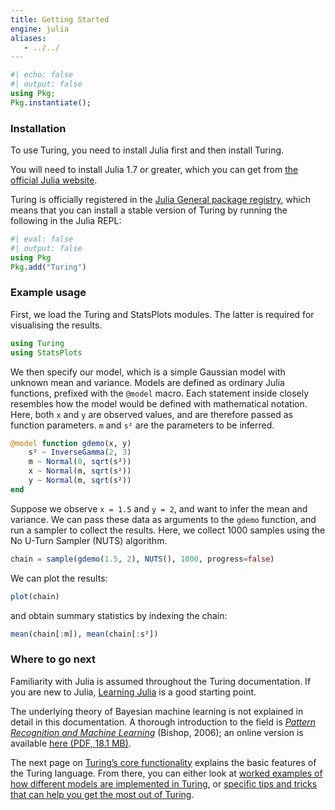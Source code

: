 ```yaml
---
title: Getting Started
engine: julia
aliases:
   - ../../
---
```


```julia
#| echo: false
#| output: false
using Pkg;
Pkg.instantiate();
```

### Installation

To use Turing, you need to install Julia first and then install Turing.

You will need to install Julia 1.7 or greater, which you can get from [the official Julia website](http://julialang.org/downloads/).

Turing is officially registered in the [Julia General package registry](https://github.com/JuliaRegistries/General), which means that you can install a stable version of Turing by running the following in the Julia REPL:

```julia
#| eval: false
#| output: false
using Pkg
Pkg.add("Turing")
```

### Example usage

First, we load the Turing and StatsPlots modules.
The latter is required for visualising the results.

```julia
using Turing
using StatsPlots
```

We then specify our model, which is a simple Gaussian model with unknown mean and variance.
Models are defined as ordinary Julia functions, prefixed with the `@model` macro.
Each statement inside closely resembles how the model would be defined with mathematical notation.
Here, both `x` and `y` are observed values, and are therefore passed as function parameters.
`m` and `s²` are the parameters to be inferred.

```julia
@model function gdemo(x, y)
    s² ~ InverseGamma(2, 3)
    m ~ Normal(0, sqrt(s²))
    x ~ Normal(m, sqrt(s²))
    y ~ Normal(m, sqrt(s²))
end
```

Suppose we observe `x = 1.5` and `y = 2`, and want to infer the mean and variance.
We can pass these data as arguments to the `gdemo` function, and run a sampler to collect the results.
Here, we collect 1000 samples using the No U-Turn Sampler (NUTS) algorithm.

```julia
chain = sample(gdemo(1.5, 2), NUTS(), 1000, progress=false)
```

We can plot the results:

```julia
plot(chain)
```

and obtain summary statistics by indexing the chain:

```julia
mean(chain[:m]), mean(chain[:s²])
```

### Where to go next

::: {.callout-note title="Note on prerequisites"}
Familiarity with Julia is assumed throughout the Turing documentation.
If you are new to Julia, [Learning Julia](https://julialang.org/learning/) is a good starting point.

The underlying theory of Bayesian machine learning is not explained in detail in this documentation.
A thorough introduction to the field is [*Pattern Recognition and Machine Learning*](https://www.springer.com/us/book/9780387310732) (Bishop, 2006); an online version is available [here (PDF, 18.1 MB)](https://www.microsoft.com/en-us/research/uploads/prod/2006/01/Bishop-Pattern-Recognition-and-Machine-Learning-2006.pdf).
:::

The next page on [Turing's core functionality]( {{<meta doc-base-url>}}/{{<meta using-turing>}} ) explains the basic features of the Turing language.
From there, you can either look at [worked examples of how different models are implemented in Turing]( {{<meta doc-base-url>}}/{{<meta tutorials-intro>}} ), or [specific tips and tricks that can help you get the most out of Turing]( {{<meta doc-base-url>}}/{{<meta using-turing-mode-estimation>}} ).
